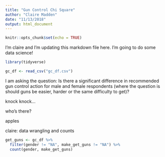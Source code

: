 ```yaml
---
title: "Gun Control Chi Square"
author: "Claire Madden"
date: "11/13/2018"
output: html_document
---
```


```r
knitr::opts_chunk$set(echo = TRUE)
```

I'm claire and I'm updating this markdown file here.
I'm going to do some data science! 


```r

library(tidyverse)

gc_df <- read_csv("gc_df.csv")

```

I am asking the question: Is there a significant difference in recommended gun control action for male and female respondents (where the question is should guns be easier, harder or the same difficulty to get)?

knock knock... 

who's there?

apples

claire: data wrangling and counts

```r


get_guns <- gc_df %>% 
  filter(gender != "NA", make_get_guns != "NA") %>% 
  count(gender, make_get_guns)

```





